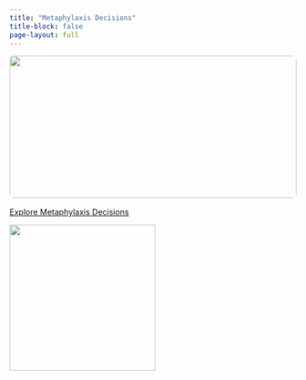 ```yaml
---
title: "Metaphylaxis Decisions"
title-block: false
page-layout: full
---
```


::: {style="width:100%; text-align:center; margin-bottom: 1rem;"}
```{=html}
<img src="images/amy.jpeg" 
       style="width:100%; max-height:250px; object-fit:cover; border-radius:8px;" />
```
:::

::: text-center
<a href="https://lvr-explore.shinyapps.io/RegimenSpend/" button type="button" class="btn btn-lg btn-info w-120">Explore Metaphylaxis Decisions</button> </a>
:::

![](images/target.metric.png){fig-align="center" width="256"}
